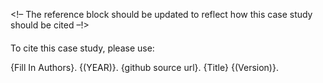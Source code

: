 <!-- The reference block should be updated to reflect how this case study should be cited --!>

#### {.reference_block}

To cite this case study, please use:

{Fill In Authors}. {(YEAR)}. {github source url}. {Title} {(Version)}.

####
